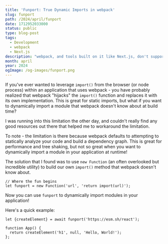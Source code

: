 ```yaml
---
title: 'Funport: True Dynamic Imports in webpack'
slug: funport
path: /2024/april/funport
date: 1712952033000
status: public
type: blog-post
tags:
  - Development
  - webpack
  - Next.js
description: "webpack, and tools built on it like Next.js, don't support true dynamic imports, but I found a way to trick the system!"
month: april
year: 2024
ogImage: /og-images/funport.png
---
```



If you've ever wanted to leverage `import()` from the browser (or node process) within an application that uses webpack - you have probably realized that webpack "hijacks" the `import()` function and replaces it with its own implementation. This is great for static imports, but what if you want to dynamically import a module that webpack doesn't know about at build time?

I was running into this limitation the other day, and couldn't really find any good resources out there that helped me to workaround the limitation.

To note - the limitation is there because webpack defaults to attempting to statically analyze your code and build a dependency graph. This is great for performance and tree shaking, but not so great when you want to dynamically import a module in your application at runtime!

The solution that I found was to use `new Function` (an often overlooked but incredible utility) to build our own `import()` method that webpack doesn't know about.

```tsx
// Where the fun begins
let funport = new Function('url', 'return import(url)');
```

Now you can use `funport` to dynamically import modules in your application!

Here's a quick example:

```tsx
let {createElement} = await funport('https://esm.sh/react');

function App() {
  return createElement('h1', null, 'Hello, World!');
};
```
